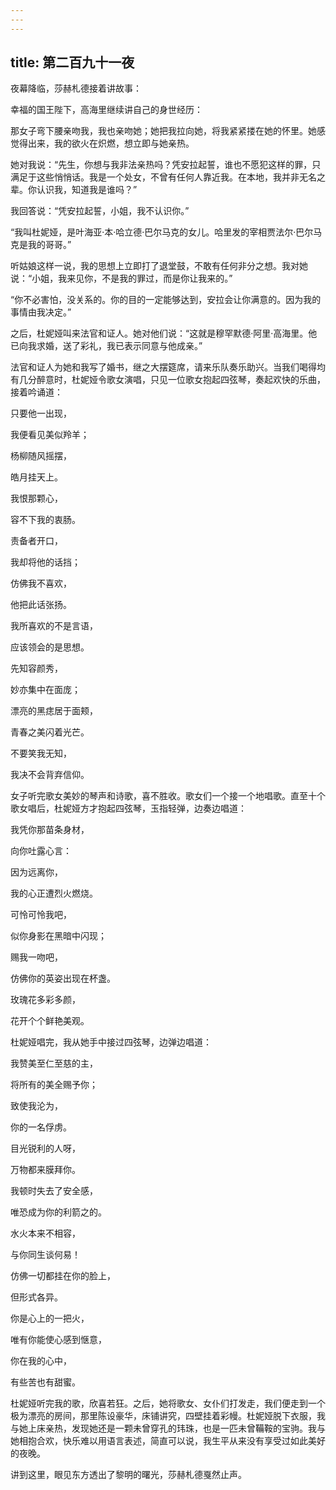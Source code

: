 ```yaml
---
---
---
```

title: 第二百九十一夜
---






夜幕降临，莎赫札德接着讲故事：





幸福的国王陛下，高海里继续讲自己的身世经历：

那女子弯下腰亲吻我，我也亲吻她；她把我拉向她，将我紧紧搂在她的怀里。她感觉得出来，我的欲火在炽燃，想立即与她亲热。

她对我说：“先生，你想与我非法亲热吗？凭安拉起誓，谁也不愿犯这样的罪，只满足于这些悄悄话。我是一个处女，不曾有任何人靠近我。在本地，我并非无名之辈。你认识我，知道我是谁吗？”

我回答说：“凭安拉起誓，小姐，我不认识你。”

“我叫杜妮娅，是叶海亚·本·哈立德·巴尔马克的女儿。哈里发的宰相贾法尔·巴尔马克是我的哥哥。”

听姑娘这样一说，我的思想上立即打了退堂鼓，不敢有任何非分之想。我对她说：“小姐，我来见你，不是我的罪过，而是你让我来的。”

“你不必害怕，没关系的。你的目的一定能够达到，安拉会让你满意的。因为我的事情由我决定。”

之后，杜妮娅叫来法官和证人。她对他们说：“这就是穆罕默德·阿里·高海里。他已向我求婚，送了彩礼，我已表示同意与他成亲。”

法官和证人为她和我写了婚书，继之大摆筵席，请来乐队奏乐助兴。当我们喝得均有几分醉意时，杜妮娅令歌女演唱，只见一位歌女抱起四弦琴，奏起欢快的乐曲，接着吟诵道：


只要他一出现，

我便看见美似羚羊；

杨柳随风摇摆，

皓月挂天上。

我恨那颗心，

容不下我的衷肠。

责备者开口，

我却将他的话挡；

仿佛我不喜欢，

他把此话张扬。

我所喜欢的不是言语，

应该领会的是思想。

先知容颜秀，

妙亦集中在面庞；

漂亮的黑痣居于面颊，

青春之美闪着光芒。

不要笑我无知，

我决不会背弃信仰。



女子听完歌女美妙的琴声和诗歌，喜不胜收。歌女们一个接一个地唱歌。直至十个歌女唱后，杜妮娅方才抱起四弦琴，玉指轻弹，边奏边唱道：


我凭你那苗条身材，

向你吐露心言：

因为远离你，

我的心正遭烈火燃烧。

可怜可怜我吧，

似你身影在黑暗中闪现；

赐我一吻吧，

仿佛你的英姿出现在杯盏。

玫瑰花多彩多颜，

花开个个鲜艳美观。



杜妮娅唱完，我从她手中接过四弦琴，边弹边唱道：


我赞美至仁至慈的主，

将所有的美全赐予你；

致使我沦为，

你的一名俘虏。

目光锐利的人呀，

万物都来膜拜你。

我顿时失去了安全感，

唯恐成为你的利箭之的。

水火本来不相容，

与你同生谈何易！

仿佛一切都挂在你的脸上，

但形式各异。

你是心上的一把火，

唯有你能使心感到惬意，

你在我的心中，

有些苦也有甜蜜。



杜妮娅听完我的歌，欣喜若狂。之后，她将歌女、女仆们打发走，我们便走到一个极为漂亮的房间，那里陈设豪华，床铺讲究，四壁挂着彩幔。杜妮娅脱下衣服，我与她上床亲热，发现她还是一颗未曾穿孔的玮珠，也是一匹未曾鞴鞍的宝驹。我与她相抱合欢，快乐难以用语言表述，简直可以说，我生平从来没有享受过如此美好的夜晚。





讲到这里，眼见东方透出了黎明的曙光，莎赫札德戛然止声。